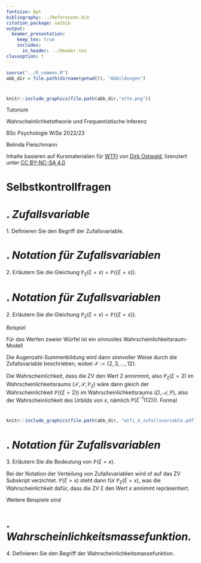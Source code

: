```yaml
---
fontsize: 8pt
bibliography: ../Referenzen.bib
citation_package: natbib
output:
  beamer_presentation:
    keep_tex: true
    includes:
      in_header: ../Header.tex
classoption: t  
---
```



```r
source("../R_common.R")
abb_dir = file.path(dirname(getwd()), "Abbildungen")
```

#  {.plain}
\center
```r
knitr::include_graphics(file.path(abb_dir,"otto.png"))
```

\vspace{2mm}

\huge
Tutorium 

\Large
Wahrscheinlichketstheorie und Frequentistische Inferenz
\vspace{4mm}

\normalsize
BSc Psychologie WiSe 2022/23

\vspace{12mm}
\normalsize
Belinda Fleischmann

\vspace{3mm}
\scriptsize
Inhalte basieren auf Kursmaterialien für [WTFI](https://www.ipsy.ovgu.de/Institut/Abteilungen+des+Institutes/Methodenlehre+I+_+Experimentelle+und+Neurowissenschaftliche+Psychologie/Lehre/Wintersemester+2023/Wahrscheinlichkeitstheorie+und+Frequentistische+Inferenz.html) von [Dirk Ostwald](https://www.ipsy.ovgu.de/Institut/Abteilungen+des+Institutes/Methodenlehre+I+_+Experimentelle+und+Neurowissenschaftliche+Psychologie/Team/Dirk+Ostwald.html), lizenziert unter [CC BY-NC-SA 4.0](https://creativecommons.org/licenses/by-sa/4.0/deed.de)



#  {.plain}
\vfill
\center
\huge
\text{(4) Zufallsvariablen}



# Selbstkontrollfragen
\small
\setstretch{1.7}
\begin{enumerate}
\item Definieren Sie den Begriff der Zufallsvariable.
\item Erläutern Sie die Gleichung $\mathbb{P}_\xi(\xi = x) = \mathbb{P}(\{\xi = x\})$.
\item Erläutern Sie die Bedeutung von $\mathbb{P}(\xi = x)$.
\item Definieren Sie den Begriff der Wahrscheinlichkeitsmassefunktion.
\item Definieren Sie die Begriffe der Wahrscheinlichkeitsdichtefunktion.
\item Definieren Sie den Begriff der kumulativen Verteilungsfunktion.
\item Schreiben sie die Intervallwahrscheinlichkeit einer Zufallsvariable mithilfer ihrer KVF. 
\item Definieren Sie die WDF und KVF einer normalverteilten Zufallsvariable.
\item Schreiben Sie den Wert $P(x)$ der KVF einer Zufallsvariable mithilfe ihrer WDF.
\item Schreiben Sie den Wert $p(x)$ der WDF einer Zufallsvariable mithilfe ihrer KVF.
\item Definieren Sie den Begriff der inversen Verteilungsfunktion.
\end{enumerate}



# \textcolor{darkblue}{SKF 1}. *Zufallsvariable*

\large
\color{darkblue} 1. Definieren Sie den Begriff der Zufallsvariable.

\vspace{3mm}
\color{black}
\footnotesize

\begin{definition}[Zufallsvariable]
\justifying
Es sei $(\Omega, \mathcal{A}, \mathbb{P})$ ein Wahrscheinlichkeitsraum und
$(\mathcal{X},\mathcal{S})$ ein \textit{Messraum}. Dann ist eine \textit{Zufallsvariable (ZV)}
definiert als eine Abbildung $\xi:\Omega \to \mathcal{X}$ mit der \textit{Messbarkeitseigenschaft}
\begin{equation}
\{\omega \in \Omega|\xi(\omega) \in S \} \in \mathcal{A} \mbox{ für alle } S \in \mathcal{S}.
\end{equation}
\end{definition}



# \textcolor{darkblue}{SKF 2}. *Notation für Zufallsvariablen*

\large
\color{darkblue} 2. Erläutern Sie die Gleichung $\mathbb{P}_\xi(\xi = x) = \mathbb{P}(\{\xi = x\})$.

\vspace{3mm}
\color{black}
\footnotesize
\setstretch{1.5}

\begin{itemize}
\item $\mathbb{P}_\xi(\xi = x)$ ist die Wahrscheinlichkeit (genauer gesagt das Wahrscheinlichkeitsmaß des Wahrscheinlichkeitsraums ($\mathcal{X},\mathcal{S},\mathbb{P}_{\xi}$)) dafür, dass die Zufallsvariable $\xi$ den Wert $x$ annimmt. 
\item Diese Wahrscheinlichkeit entspricht der Wahrscheinlichkeit $\mathbb{P}(\{\xi = x\})$ (genauer gesagt dem Wahrscheinlichktsmaß des Wahrscheinlichkeitsraums $(\Omega, \mathcal{A}, \mathbb{P})$). 
\item Dabei ist $\mathbb{P}(\{\xi = x\})$ die Wahrscheinlichkeit für die Menge $\{\xi  =  x\}$, welche definiert ist als 
\begin{align*}
\{\xi  =  x\} := \{\omega \in \Omega|\xi(\omega)  =  x\}, \text{ wobei } x \in  \mathcal{X}.
\end{align*}
Das ist die Menge \textit{der} $\omega$'s, die von $\xi$ auf $x$ abgebildet werden, also das Urbild von $x$. 
\end{itemize}



# \textcolor{darkblue}{SKF 2}. *Notation für Zufallsvariablen*

\large
\color{darkblue} 2. Erläutern Sie die Gleichung $\mathbb{P}_\xi(\xi = x) = \mathbb{P}(\{\xi = x\})$.

\vspace{3mm}
\color{black}
\footnotesize
\setstretch{1.2}

\color{darkcyan}

\small
*Beispiel*

\footnotesize
Für das Werfen zweier Würfel ist ein sinnvolles Wahrscheinlichkeitsraum-Modell
\begin{itemize}
\color{darkcyan}
\item $\Omega := \{(r,b)| r  \in \mathbb{N}_6, b \in \mathbb{N}_6\}$
\item $\mathcal{A} := \mathcal{P}(\Omega)$.
\item $\mathbb{P} : \mathcal{A} \to [0,1]$ mit $\mathbb{P}(\{(r,b)\}) = 1/36$ für alle $(r,b) \in \Omega$.
\end{itemize}

Die Augenzahl-Summenbildung wird dann sinnvoller Weise durch die Zufallsvariable
\begin{align*}
\xi : \Omega \to \mathcal{X}, (r,b) \mapsto \xi((r,b)) := r + b.
\end{align*}
beschrieben, wobei $\mathcal{X} := \{2,3,...,12\}$.

Die Wahrscheinlichkeit, dass die ZV den Wert 2 annimmnt, also $\mathbb{P}_{\xi}(\xi = 2)$ im Wahrscheinlichkeitsraums ($\mathcal{X},\mathcal{S},\mathbb{P}_{\xi}$) wäre dann gleich der Wahrscheinlichkeit $\mathbb{P}(\{\xi = 2\})$ im  Wahrscheinlichkeitsraums $(\Omega, \mathcal{A}, \mathbb{P})$, also der Wahrscheinlichkeit des Urbilds von $x$, nämlich $\mathbb{P}(\xi^{-1}(\{2\}))$. Formal
\begin{align*}
\mathbb{P}_{\xi}(\xi = 2) = \mathbb{P}(\{\xi = 2\}) = \mathbb{P}(\xi^{-1}(\{ 2 \})) = \mathbb{P}(\{(1,1)\}) = \frac{1}{36}
\end{align*}



# \textcolor{darkcyan}{Veranschaulichung}

\vfill 
\center 

```r
knitr::include_graphics(file.path(abb_dir, "wtfi_4_zufallsvariable.pdf"))
```



# \textcolor{darkblue}{SKF 3}. *Notation für Zufallsvariablen*

\large
\color{darkblue} 3. Erläutern Sie die Bedeutung von $\mathbb{P}(\xi = x)$.

\vspace{3mm}
\color{black}
\footnotesize

Bei der Notation der Verteilung von Zufallsvariablen wird of auf das ZV Subskript verzichtet.  $\mathbb{P}(\xi = x)$ steht dann für $\mathbb{P}_{\xi}(\xi = x)$, was die Wahrscheinlichkeit dafür, dass die ZV $\xi$ den Wert $x$ annimmt repräsentiert. 

\color{darkcyan}

Weitere Beispiele sind
\begin{align*}
\begin{split}
\mathbb{P}\left(\xi\in S\right) = \mathbb{P}_\xi\left(\xi \in S\right), S \subset \mathcal{X} ,	\\
\mathbb{P}\left(\xi\le x\right) = \mathbb{P}_\xi\left(\xi \le S\right), x \in \mathcal{X}.  		\\
\end{split}
\end{align*}



# \textcolor{darkblue}{SKF 4}. *Wahrscheinlichkeitsmassefunktion.*

\large
\color{darkblue} 4. Definieren Sie den Begriff der Wahrscheinlichkeitsmassefunktion.

\vspace{3mm}
\color{black}
\footnotesize

\begin{definition}[Diskrete ZV, Wahrscheinlichkeitsmassefunktion]
\justifying
Eine Zufallsvariable $\xi$ heißt \textit{diskret}, wenn ihr Ergebnisraum $\mathcal{X}$
endlich oder abzählbar ist und eine Funktion der Form
\begin{equation}
p: \mathcal{X} \to \mathbb{R}_{\ge 0}, x \mapsto p(x)
\end{equation}
existiert, für die gilt
\begin{itemize}
\item[(1)] $\sum_{x \in \mathcal{X}} p(x) = 1$ und
\item[(2)] $\mathbb{P}_\xi(\xi = x) = p(x)$ für alle $x \in \mathcal{X}$.
\end{itemize}
Eine entsprechende Funktion $p$ heißt \textit{Wahrscheinlichkeitsmassefunktion (WMF)} von $\xi$.
\end{definition}
